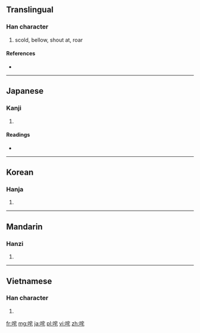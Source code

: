 {{also|吒}}
==Translingual==

===Han character===
{{Han char|rn=30|rad=口|as=06|sn=9|four=|canj=口十竹心 (RJHP)}}

# scold, bellow, shout at, roar

====References====
* {{Han ref|kx=0186.060|dkj=03533|dj=0405.280|hdz=10623.020|uh=54A4|ud=21668}}

----

==Japanese==

===Kanji===
{{ja-kanji|grade=|rs=口06}}

# {{defn|Japanese|sort=口06}}

====Readings====
* {{ja-readings|on=[[た]] (ta), [[と]] (to)|kun=[[しかる]] (shikaru)}}

----

==Korean==

===Hanja===
{{ko-hanja|hangeul=타|rv=ta|mr=t'a}}

# {{defn|Korean|sort=口06}}

----

==Mandarin==

===Hanzi===
{{cmn-hanzi|tra=吒|pin=[[zhà]] ([[zha4]])|wg=cha<sup>4</sup>}}

# {{defn|Mandarin|sort=口06}}

----

==Vietnamese==

===Han character===
{{vi-hantu|[[sá]], [[trá]]|rs=口06}}

# {{defn|Vietnamese|sort=口06}}

[[fr:咤]]
[[mg:咤]]
[[ja:咤]]
[[pl:咤]]
[[vi:咤]]
[[zh:咤]]